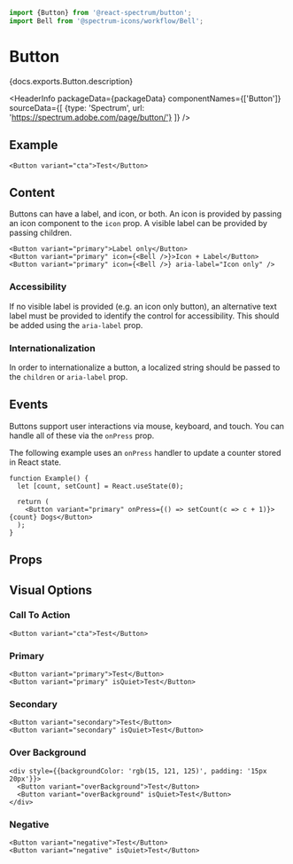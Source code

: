 

```jsx import
import {Button} from '@react-spectrum/button';
import Bell from '@spectrum-icons/workflow/Bell';
```

# Button

<p>{docs.exports.Button.description}</p>

<HeaderInfo
  packageData={packageData}
  componentNames={['Button']}
  sourceData={[
    {type: 'Spectrum', url: 'https://spectrum.adobe.com/page/button/'}
  ]} />

## Example

```tsx example
<Button variant="cta">Test</Button>
```

## Content

Buttons can have a label, and icon, or both. An icon is provided by passing an icon component to the `icon` prop.
A visible label can be provided by passing children.

```tsx example
<Button variant="primary">Label only</Button>
<Button variant="primary" icon={<Bell />}>Icon + Label</Button>
<Button variant="primary" icon={<Bell />} aria-label="Icon only" />
```

### Accessibility

If no visible label is provided (e.g. an icon only button),
an alternative text label must be provided to identify the control for accessibility. This should be added using
the `aria-label` prop.

### Internationalization

In order to internationalize a button, a localized string should be passed to the `children` or `aria-label` prop.

## Events

Buttons support user interactions via mouse, keyboard, and touch. You can handle all of these via the `onPress`
prop.

The following example uses an `onPress` handler to update a counter stored in React state.

```tsx example
function Example() {
  let [count, setCount] = React.useState(0);

  return (
    <Button variant="primary" onPress={() => setCount(c => c + 1)}>{count} Dogs</Button>
  );
}
```

## Props

<PropTable component={docs.exports.Button} links={docs.links} />

## Visual Options

### Call To Action

```tsx example
<Button variant="cta">Test</Button>
```

### Primary

```tsx example
<Button variant="primary">Test</Button>
<Button variant="primary" isQuiet>Test</Button>
```

### Secondary

```tsx example
<Button variant="secondary">Test</Button>
<Button variant="secondary" isQuiet>Test</Button>
```

### Over Background

```tsx example
<div style={{backgroundColor: 'rgb(15, 121, 125)', padding: '15px 20px'}}>
  <Button variant="overBackground">Test</Button>
  <Button variant="overBackground" isQuiet>Test</Button>
</div>
```

### Negative

```tsx example
<Button variant="negative">Test</Button>
<Button variant="negative" isQuiet>Test</Button>
```

